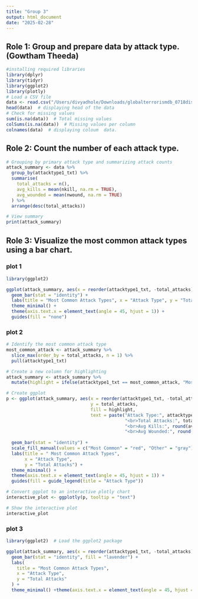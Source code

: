 ```yaml
---
title: "Group 3"
output: html_document
date: "2025-02-28"
---
```


## Role 1: Group and prepare data by attack type.(Gowtham Theeda)


```r
#installing required libraries 
library(dplyr)   
library(tidyr)  
library(ggplot2) 
library(plotly)
# Load a CSV file
data <- read.csv("/Users/divyadhole/Downloads/globalterrorismdb_0718dist.csv", header = TRUE, sep = ",")
head(data)  # displaying head of the data 
# Check for missing values
sum(is.na(data))  # Total missing values
colSums(is.na(data))  # Missing values per column
colnames(data)  # displaying coloum  data.


```

## Role 2: Count the number of each attack type.

```r
# Grouping by primary attack type and summarizing attack counts
attack_summary <- data %>%
  group_by(attacktype1_txt) %>%
  summarise(
    total_attacks = n(),
    avg_kills = mean(nkill, na.rm = TRUE),  
    avg_wounded = mean(nwound, na.rm = TRUE)  
  ) %>%
  arrange(desc(total_attacks))

# View summary
print(attack_summary)


```

## Role 3: Visualize the most common attack types using a bar chart.

### plot 1

```r
library(ggplot2)

ggplot(attack_summary, aes(x = reorder(attacktype1_txt, -total_attacks), y = total_attacks, fill = attacktype1_txt)) +
  geom_bar(stat = "identity") +
  labs(title = "Most Common Attack Types", x = "Attack Type", y = "Total Attacks") +
  theme_minimal() +
  theme(axis.text.x = element_text(angle = 45, hjust = 1)) +
  guides(fill = "none") 

```

### plot 2

```r
# Identify the most common attack type
most_common_attack <- attack_summary %>% 
  slice_max(order_by = total_attacks, n = 1) %>% 
  pull(attacktype1_txt)

# Create a new column for highlighting
attack_summary <- attack_summary %>%
  mutate(highlight = ifelse(attacktype1_txt == most_common_attack, "Most Common", "Other"))

# Create ggplot
p <- ggplot(attack_summary, aes(x = reorder(attacktype1_txt, -total_attacks), 
                                y = total_attacks, 
                                fill = highlight, 
                                text = paste("Attack Type:", attacktype1_txt, 
                                             "<br>Total Attacks:", total_attacks,
                                             "<br>Avg Kills:", round(avg_kills, 2),
                                             "<br>Avg Wounded:", round(avg_wounded, 2)))) +
  
  geom_bar(stat = "identity") +
  scale_fill_manual(values = c("Most Common" = "red", "Other" = "gray")) +  
  labs(title = " Most Common Attack Types",
       x = "Attack Type",
       y = "Total Attacks") +
  theme_minimal() +
  theme(axis.text.x = element_text(angle = 45, hjust = 1)) +
  guides(fill = guide_legend(title = "Attack Type"))

# Convert ggplot to an interactive plotly chart
interactive_plot <- ggplotly(p, tooltip = "text")

# Show the interactive plot
interactive_plot
```

### plot 3

```r
library(ggplot2)  # Load the ggplot2 package

ggplot(attack_summary, aes(x = reorder(attacktype1_txt, -total_attacks), y = total_attacks)) +
  geom_bar(stat = "identity", fill = "lavender") +
  labs(
    title = "Most Common Attack Types",
    x = "Attack Type",
    y = "Total Attacks"
  ) +
  theme_minimal() +theme(axis.text.x = element_text(angle = 45, hjust = 1))

```
